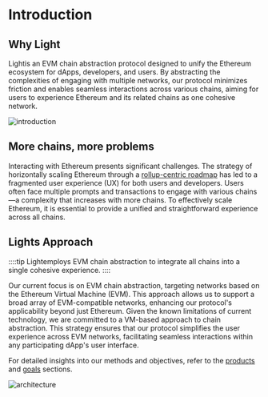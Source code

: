 # Introduction

## Why Light

Lightis an EVM chain abstraction protocol designed to unify the Ethereum ecosystem for dApps, developers, and users.
By abstracting the complexities of engaging with multiple networks, our protocol minimizes friction and enables seamless interactions across various chains, aiming for users to experience Ethereum and its related chains as one cohesive network.

![introduction](/introduction.png)

## More chains, more problems

Interacting with Ethereum presents significant challenges.
The strategy of horizontally scaling Ethereum through a [rollup-centric roadmap](https://ethereum-magicians.org/t/a-rollup-centric-ethereum-roadmap/4698) has led to a fragmented user experience (UX) for both users and developers.
Users often face multiple prompts and transactions to engage with various chains—a complexity that increases with more chains.
To effectively scale Ethereum, it is essential to provide a unified and straightforward experience across all chains.

## Lights Approach

::::tip
Lightemploys EVM chain abstraction to integrate all chains into a single cohesive experience.
::::

Our current focus is on EVM chain abstraction, targeting networks based on the Ethereum Virtual Machine (EVM).
This approach allows us to support a broad array of EVM-compatible networks, enhancing our protocol's applicability beyond just Ethereum.
Given the known limitations of current technology, we are committed to a VM-based approach to chain abstraction.
This strategy ensures that our protocol simplifies the user experience across EVM networks, facilitating seamless interactions within any participating dApp's user interface.

For detailed insights into our methods and objectives, refer to the [products](/introduction/products) and [goals](/goals) sections.

![architecture](/architecture.png)
